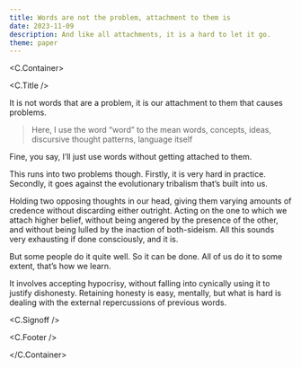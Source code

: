 ```yaml
---
title: Words are not the problem, attachment to them is
date: 2023-11-09
description: And like all attachments, it is a hard to let it go.
theme: paper
---
```



<C.Container>

<C.Title />

It is not words that are a problem, it is our attachment to them that causes
problems.

> Here, I use the word “word” to the mean words, concepts, ideas, discursive
> thought patterns, language itself

Fine, you say, I’ll just use words without getting attached to them.

This runs into two problems though. Firstly, it is very hard in practice.
Secondly, it goes against the evolutionary tribalism that’s built into us.

Holding two opposing thoughts in our head, giving them varying amounts of
credence without discarding either outright. Acting on the one to which we
attach higher belief, without being angered by the presence of the other, and
without being lulled by the inaction of both-sideism. All this sounds very
exhausting if done consciously, and it is.

But some people do it quite well. So it can be done. All of us do it to some
extent, that’s how we learn.

It involves accepting hypocrisy, without falling into cynically using it to
justify dishonesty. Retaining honesty is easy, mentally, but what is hard is
dealing with the external repercussions of previous words.

<C.Signoff />

<C.Footer />

</C.Container>
